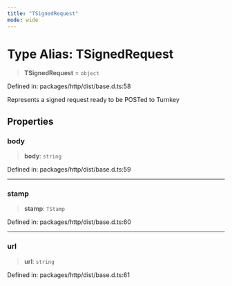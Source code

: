 ```yaml
---
title: "TSignedRequest"
mode: wide
---
```

  
# Type Alias: TSignedRequest

> **TSignedRequest** = `object`

Defined in: packages/http/dist/base.d.ts:58

Represents a signed request ready to be POSTed to Turnkey

## Properties

### body

> **body**: `string`

Defined in: packages/http/dist/base.d.ts:59

***

### stamp

> **stamp**: `TStamp`

Defined in: packages/http/dist/base.d.ts:60

***

### url

> **url**: `string`

Defined in: packages/http/dist/base.d.ts:61
